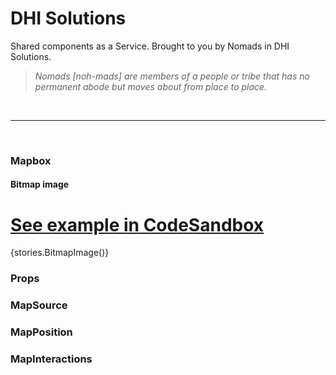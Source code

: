 

<Meta title="Core/Mapbox" component={Mapbox} />

# DHI Solutions

Shared components as a Service. Brought to you by Nomads in DHI Solutions.

> _Nomads [noh-mads] are members of a people or tribe that has no permanent abode but moves about from place to place._

<br />

---

<br />

### Mapbox

#### Bitmap image

# [See example in CodeSandbox](https://codesandbox.io/s/mapbox-basic-6sevr)

<Preview withToolbar>
  <Story name="Bitmap image">{stories.BitmapImage()}</Story>
</Preview>

### Props

<Props of={Mapbox} />

### MapSource

<Props of={MapSource} />

### MapPosition

<Props of={MapPosition} />

### MapInteractions

<Props of={MapInteractions} />
